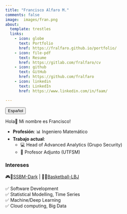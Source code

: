```yaml
---
title: "Francisco Alfaro M."
comments: false
image:  images/fran.png
about:
  template: trestles
  links:
    - icon: globe
      text: Portfolio
      href: https://fralfaro.github.io/portfolio/
    - icon: file-pdf
      text: Resume
      href: https://gitlab.com/fralfaro/cv
    - icon: github
      text: GitHub
      href: https://github.com/fralfaro
    - icon: linkedin
      text: LinkedIn
      href: https://www.linkedin.com/in/faam/  

---
```

::: {.btn-group role="group" aria-label="About"}
<a href="fran.html"> <button type="button" class="btn btn-primary me-md-2 btn-sm">Español</button></a>
:::


::: {#hero-heading}
Hola👋 Mi nombre es Francisco!


* **Profesión**: 📊 Ingeniero Matemático
* **Trabajo actual**: 
    * 💻 Head of Advanced Analytics (Grupo Security)
    * 📖 Profesor Adjunto (UTFSM)

### Intereses

🎮🦊[SSBM-Dark](https://www.youtube.com/watch?v=xwDHs6UXgR8) | 🏀👑[Basketball-LBJ](https://www.youtube.com/watch?v=6fQk1Od5kUw)

✅ Software Development  <br>
✅ Statistical Modelling, Time Series <br> 
✅ Machine/Deep Learning <br> 
✅ Cloud computing, Big Data
:::